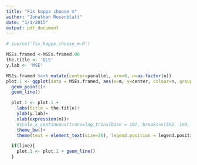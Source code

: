 ```yaml
---
title: "Fix kappa choose m"
author: "Jonathan Rosenblatt"
date: "1/1/2015"
output: pdf_document
---
```

```r
# source('fix_kappa_choose_m.R')
```



```r
MSEs.framed <-MSEs.framed.00 
the.title <- 'OLS'
y.lab <- 'MSE'

MSEs.framed %<>% mutate(center=parallel, arm=0, n=as.factor(n))
plot.1 <- ggplot(data = MSEs.framed, aes(x=m, y=center, colour=n, group=n))+
  geom_point()+
  geom_line()  

  plot.1 <- plot.1 +
    labs(title = the.title)+
    ylab(y.lab)+
    xlab(expression(m))+
    #scale_x_continuous(trans=log_trans(base = 10), breaks=c(5e2, 1e3, 5e3))+
    theme_bw()+
    theme(text = element_text(size=20), legend.position = legend.position) 

  if(line){
    plot.1 <- plot.1 + geom_line()
  }
```

